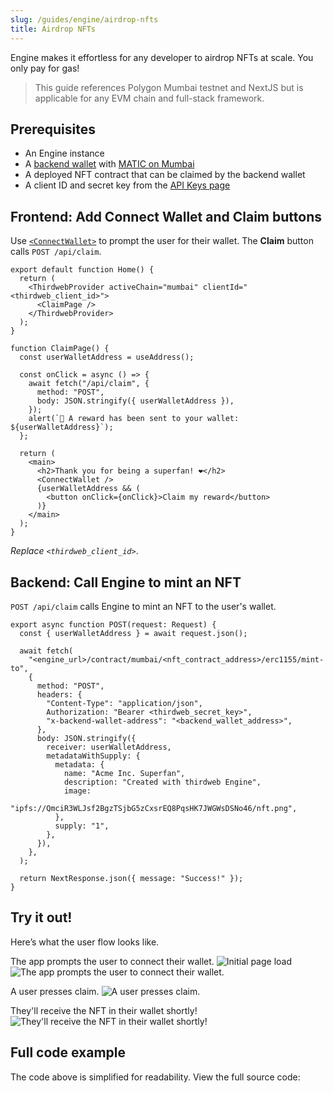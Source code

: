 ```yaml
---
slug: /guides/engine/airdrop-nfts
title: Airdrop NFTs
---
```



Engine makes it effortless for any developer to airdrop NFTs at scale. You only pay for gas!

> This guide references Polygon Mumbai testnet and NextJS but is applicable for any EVM chain and full-stack framework.



## Prerequisites

- An Engine instance
- A [backend wallet](/engine/backend-wallets) with [MATIC on Mumbai](https://mumbaifaucet.com/)
- A deployed NFT contract that can be claimed by the backend wallet
- A client ID and secret key from the [API Keys page](https://thirdweb.com/dashboard/settings/api-keys)

## Frontend: Add Connect Wallet and Claim buttons

Use [`<ConnectWallet>`](https://portal.thirdweb.com/react/react.connectwallet) to prompt the user for their wallet. The **Claim** button calls `POST /api/claim`.

```tsx
export default function Home() {
  return (
    <ThirdwebProvider activeChain="mumbai" clientId="<thirdweb_client_id>">
      <ClaimPage />
    </ThirdwebProvider>
  );
}

function ClaimPage() {
  const userWalletAddress = useAddress();

  const onClick = async () => {
    await fetch("/api/claim", {
      method: "POST",
      body: JSON.stringify({ userWalletAddress }),
    });
    alert(`🎉 A reward has been sent to your wallet: ${userWalletAddress}`);
  };

  return (
    <main>
      <h2>Thank you for being a superfan! ❤️</h2>
      <ConnectWallet />
      {userWalletAddress && (
        <button onClick={onClick}>Claim my reward</button>
      )}
    </main>
  );
}
```

_Replace `<thirdweb_client_id>`_.

## Backend: Call Engine to mint an NFT

`POST /api/claim` calls Engine to mint an NFT to the user's wallet.

```tsx
export async function POST(request: Request) {
  const { userWalletAddress } = await request.json();

  await fetch(
    "<engine_url>/contract/mumbai/<nft_contract_address>/erc1155/mint-to",
    {
      method: "POST",
      headers: {
        "Content-Type": "application/json",
        Authorization: "Bearer <thirdweb_secret_key>",
        "x-backend-wallet-address": "<backend_wallet_address>",
      },
      body: JSON.stringify({
        receiver: userWalletAddress,
        metadataWithSupply: {
          metadata: {
            name: "Acme Inc. Superfan",
            description: "Created with thirdweb Engine",
            image:
              "ipfs://QmciR3WLJsf2BgzTSjbG5zCxsrEQ8PqsHK7JWGWsDSNo46/nft.png",
          },
          supply: "1",
        },
      }),
    },
  );

  return NextResponse.json({ message: "Success!" });
}
```

## Try it out!

Here’s what the user flow looks like.

The app prompts the user to connect their wallet.
![Initial page load](../assets/airdrop-nfts-1.png)
![The app prompts the user to connect their wallet.](../assets/airdrop-nfts-2.png)

A user presses claim.
![A user presses claim.](../assets/airdrop-nfts-3.png)

They'll receive the NFT in their wallet shortly!
![They'll receive the NFT in their wallet shortly!](../assets/airdrop-nfts-4.png)

## Full code example

The code above is simplified for readability. View the full source code:

<div className="col col--12" style={{ padding: 8 }}>
  <QuickstartCard
    name="Airdrop NFTs template"
    link="https://github.com/thirdweb-example/engine-minting-api"
    image="/assets/github-icon.webp"
  />
</div>